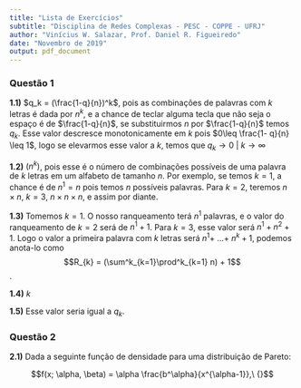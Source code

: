 ```yaml
---
title: "Lista de Exercícios"
subtitle: "Disciplina de Redes Complexas - PESC - COPPE - UFRJ"
author: "Vinícius W. Salazar, Prof. Daniel R. Figueiredo"
date: "Novembro de 2019"
output: pdf_document
---
```


### Questão 1

**1.1)** $q_k = (\frac{1-q}{n})^k$, pois as combinações de palavras com $k$ letras é dada por $n^k$, e a chance de teclar alguma tecla que não seja o espaço é de $\frac{1-q}{n}$, se substituirmos $n$ por $\frac{1-q}{n}$ temos $q_k$. Esse valor descresce monotonicamente em $k$ pois $0\leq \frac{1- q}{n} \leq 1$, logo se elevarmos esse valor a $k$, temos que $q_k \to 0\ |\ k \to \infty$

**1.2)** $(n^k)$, pois esse é o número de combinações possíveis de uma palavra de $k$ letras em um alfabeto de tamanho $n$. Por exemplo, se temos $k = 1$, a chance é de $n^1 = n$ pois temos $n$ possíveis palavras. Para $k = 2$, teremos $n \times n$, $k=3,\ n \times n \times n$, e assim por diante.
 
**1.3)** Tomemos $k = 1$. O nosso ranqueamento terá $n^1$ palavras, e o valor do ranqueamento de $k = 2$ será de $n^1 + 1$. Para $k = 3$, esse valor será $n^1 + n^2 + 1$. Logo o valor a primeira palavra com $k$ letras será $n^1 +\ ... +\ n^k + 1$, podemos anota-lo como $$R_{k} = (\sum^k_{k=1}\prod^k_{k=1} n) + 1$$.

**1.4)** $k$

**1.5)** Esse valor seria igual a $q_k$.

### Questão 2

**2.1)** Dada a seguinte função de densidade para uma distribuição de Pareto:

$$f(x; \alpha, \beta) = \alpha \frac{b^\alpha}{x^{\alpha-1}},\ {}$$